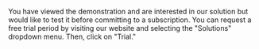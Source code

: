 You have viewed the demonstration and are interested in our solution but would like to test it before committing to a subscription. You can request a free trial period by visiting our website and selecting the "Solutions" dropdown menu. Then, click on "Trial."